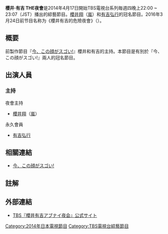 {{unreferenced|time=2015-01-21T00:25:42+00:00}}
{{電視節目信息框
| 名稱 = 櫻井·有吉 THE夜會
| 原名 = {{lang|ja|櫻井・有吉 THE夜会}}
| 圖片 = 
| 圖說 =  
| 類型 = 綜藝
| 每集長 = 67分鐘
| 語言   = [[日語|日語]]
| 開始1 = 2014年4月17日
| 結束1 = 至今<br>(週四 22:00 - 23:07)
| 國家 = {{JPN}}
| 電視網1 = [[TBS電視台|TBS電視台]]
| 企劃 =   
| 製片人 = 上原一節、本村千穂美<br/>大久保竜
| 主持 = [[櫻井翔|櫻井翔]]（[[嵐|嵐]]）<br />[[有吉弘行|有吉弘行]]<br /><small>其他</small>
| 官方網站 = http://www.tbs.co.jp/abunaiyakai/
| 官方網站名 = TBS『櫻井有吉的危險夜會』官方網站
| 特別記事 = 第二集擴大加長10分鐘。且第一集提早六分鐘播出（21:54 - 22:58）。
}}

'''櫻井·有吉 THE夜會'''是2014年4月17日開始TBS電視台系列毎週四晚上22:00 ~ 23:07（JST）播出的綜藝節目。[[櫻井翔|櫻井翔]]（[[嵐|嵐]]）和[[有吉弘行|有吉弘行]]的冠名節目。2016年3月24日前节目名称为《櫻井有吉的危險夜會》（{{lang-ja|櫻井有吉アブナイ夜会}}）。

== 概要 ==
前製作節目『[[今、この顔がスゴい!|今、この顔がスゴい!]]』櫻井和有吉的主持。本節目是有別於『今、この顔がスゴい!』兩人的冠名節目。

== 出演人員 ==
=== 主持 ===
; 夜會主持
* [[櫻井翔|櫻井翔]]（[[嵐|嵐]]）
; 永久會員
* [[有吉弘行|有吉弘行]]

== 相關連結 ==
*[[今、この顔がスゴい!|今、この顔がスゴい!]]

== 註解 ==
{{Reflist}}

==外部連結==
*[http://www.tbs.co.jp/abunaiyakai/ TBS『櫻井有吉アブナイ夜会』公式サイト] {{Wayback|url=http://www.tbs.co.jp/abunaiyakai/ |date=20201205025953 }}

{{DEFAULTSORT:Sakurai Ariyoshi za Yakai}}
[[Category:2014年日本電視節目|Category:2014年日本電視節目]]
[[Category:TBS電視台綜藝節目|Category:TBS電視台綜藝節目]]